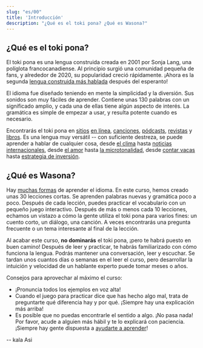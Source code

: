 ```yaml
---
slug: "es/00"
title: 'Introducción'
description: "¿Qué es el toki pona? ¿Qué es Wasona?"
---
```


## ¿Qué es el toki pona?

El toki pona es una lengua construida creada en 2001 por Sonja Lang, una políglota francocanadiense. Al principio surgió una comunidad pequeña de fans, y alrededor de 2020, su popularidad creció rápidamente. ¡Ahora es la segunda [lengua construida más hablada](https://tokipona.org/conlang_communities) después del esperanto!

El idioma fue diseñado teniendo en mente la simplicidad y la diversión. Sus sonidos son muy fáciles de aprender. Contiene unas 130 palabras con un significado amplio, y cada una de ellas tiene algún aspecto de interés. La gramática es simple de empezar a usar, y resulta potente cuando es necesario.

Encontrarás el toki pona en [sitios](https://discord.gg/ChC6qtVsSE) [en línea](https://discord.gg/6zkugJFU4x), [canciones](https://www.youtube.com/playlist?list=PLeCE5N29ioyUbj_lvYm9IdGJnE2HPacVv), [pódcasts](https://www.youtube.com/playlist?list=PLjOmpMyMxd8Qs2mAXcLk817tQy_AQj09u), [revistas](https://liputenpo.org/) y [libros](https://tokipona.org/). Es una lengua muy versátil -- con suficiente destreza, se puede aprender a hablar de cualquier cosa, desde [el clima](https://www.youtube.com/watch?v=J4fCq1aEAxA) hasta [noticias internacionales](https://www.youtube.com/watch?v=ljZfGt7PDxk), desde [el amor](https://www.youtube.com/watch?v=rr3ufODuIts) hasta [la microtonalidad](https://www.youtube.com/watch?v=fedFQIHREMo), desde [contar vacas](https://www.youtube.com/watch?v=xxClPfZDn-E) hasta [estrategia de inversión](https://www.youtube.com/watch?v=JIOT3bRzAGI).

## ¿Qué es Wasona?

Hay [muchas formas](/es/other-courses/) de aprender el idioma. En este curso, hemos creado unas 30 lecciones cortas. Se aprenden palabras nuevas y gramática poco a poco. Después de cada lección, puedes practicar el vocabulario con un pequeño juego interactivo. Después de más o menos cada 10 lecciones, echamos un vistazo a cómo la gente utiliza el toki pona para varios fines: un cuento corto, un diálogo, una canción. A veces encontrarás una pregunta frecuente o un tema interesante al final de la lección.

Al acabar este curso, **no dominarás** el toki pona, ¡pero te habrá puesto en buen camino! Después de leer y practicar, te habrás familiarizado con cómo funciona la lengua. Podrás mantener una conversación, leer y escuchar. Se tardan unos cuantos días o semanas en el leer el curso, pero desarrollar la intuición y velocidad de un hablante experto puede tomar meses o años.

Consejos para aprovechar al máximo el curso:
* ¡Pronuncia todos los ejemplos en voz alta!
* Cuando el juego para practicar dice que has hecho algo mal, trata de preguntarte qué diferencia hay y por qué. ¡Siempre hay una explicación más arriba!
* Es posible que no puedas encontrarle el sentido a algo. ¡No pasa nada! Por favor, acude a alguien más hábil y te lo explicará con paciencia. ¡Siempre hay gente dispuesta a [ayudarte a aprender](https://discord.gg/ChC6qtVsSE)!

-- kala Asi
